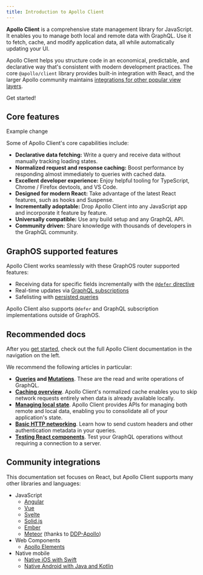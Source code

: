 ```yaml
---
title: Introduction to Apollo Client
---
```


**Apollo Client** is a comprehensive state management library for JavaScript. It enables you to manage both local and remote data with GraphQL. Use it to fetch, cache, and modify application data, all while automatically updating your UI.

Apollo Client helps you structure code in an economical, predictable, and declarative way that's consistent with modern development practices. The core `@apollo/client` library provides built-in integration with React, and the larger Apollo community maintains [integrations for other popular view layers](#community-integrations).

<p>
  <ButtonLink
    size="lg"
    href="/react/get-started/"
    colorScheme="navy"
  >
    Get started!
  </ButtonLink>
</p>

## Core features

Example change

Some of Apollo Client's core capabilities include:

- **Declarative data fetching:** Write a query and receive data without manually tracking loading states.
- **Normalized request and response caching:** Boost performance by responding almost immediately to queries with cached data.
- **Excellent developer experience:** Enjoy helpful tooling for TypeScript, Chrome / Firefox devtools, and VS Code.
- **Designed for modern React:** Take advantage of the latest React features, such as hooks and Suspense.
- **Incrementally adoptable:** Drop Apollo Client into any JavaScript app and incorporate it feature by feature.
- **Universally compatible:** Use any build setup and any GraphQL API.
- **Community driven:** Share knowledge with thousands of developers in the GraphQL community.

## GraphOS supported features

Apollo Client works seamlessly with these GraphOS router supported features:

- Receiving data for specific fields incrementally with the [`@defer` directive](/graphos/operations/defer)
- Real-time updates via [GraphQL subscriptions](/graphos/operations/subscriptions)
- Safelisting with [persisted queries](/graphos/operations/persisted-queries)

<Note>

Apollo Client also supports `@defer` and GraphQL subscription implementations outside of GraphOS.

</Note>

## Recommended docs

After you [get started](/react/get-started/), check out the full Apollo Client documentation in the navigation on the left.

We recommend the following articles in particular:

* **[Queries](/react/data/queries/) and [Mutations](/react/data/mutations/)**. These are the read and write operations of GraphQL.
* [**Caching overview**](/react/caching/overview/). Apollo Client's normalized cache enables you to skip network requests entirely when data is already available locally.
* [**Managing local state**](/react/local-state/local-state-management/). Apollo Client provides APIs for managing both remote and local data, enabling you to consolidate all of your application's state.
* [**Basic HTTP networking**](/react/networking/basic-http-networking/). Learn how to send custom headers and other authentication metadata in your queries.
* [**Testing React components**](/react/development-testing/testing/). Test your GraphQL operations without requiring a connection to a server.

## Community integrations

This documentation set focuses on React, but Apollo Client supports many other libraries and languages:

- JavaScript
  - [Angular](/react/integrations/integrations/#angular)
  - [Vue](/react/integrations/integrations/#vue)
  - [Svelte](/react/integrations/integrations/#svelte)
  - [Solid.js](/react/integrations/integrations/#solidjs)
  - [Ember](/react/integrations/integrations/#ember)
  - [Meteor](https://www.meteor.com) (thanks to [DDP-Apollo](https://github.com/Swydo/ddp-apollo))
- Web Components
  - [Apollo Elements](/react/integrations/integrations/#web-components)
- Native mobile
  - [Native iOS with Swift](/ios)
  - [Native Android with Java and Kotlin](/kotlin)
